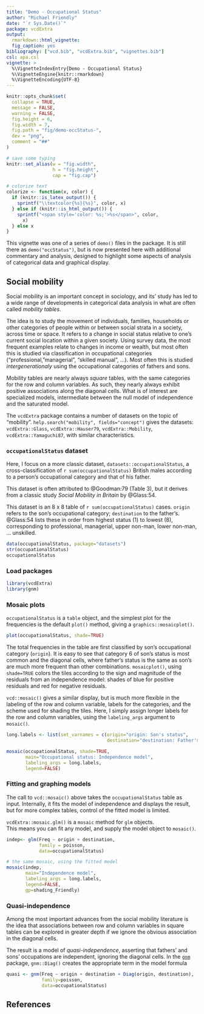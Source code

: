 ```yaml
---
title: "Demo - Occupational Status"
author: "Michael Friendly"
date: "`r Sys.Date()`"
package: vcdExtra
output: 
  rmarkdown::html_vignette:
  fig_caption: yes
bibliography: ["vcd.bib", "vcdExtra.bib", "vignettes.bib"]
csl: apa.csl
vignette: >
  %\VignetteIndexEntry{Demo - Occupational Status}
  %\VignetteEngine{knitr::rmarkdown}
  %\VignetteEncoding{UTF-8}
---
```



```r
knitr::opts_chunk$set(
  collapse = TRUE,
  message = FALSE,
  warning = FALSE,
  fig.height = 6,
  fig.width = 7,
  fig.path = "fig/demo-occStatus-",
  dev = "png",
  comment = "##"
)

# save some typing
knitr::set_alias(w = "fig.width",
                 h = "fig.height",
                 cap = "fig.cap")

# colorize text
colorize <- function(x, color) {
  if (knitr::is_latex_output()) {
    sprintf("\\textcolor{%s}{%s}", color, x)
  } else if (knitr::is_html_output()) {
    sprintf("<span style='color: %s;'>%s</span>", color,
      x)
  } else x
}
```

This vignette was one of a series of `demo()` files in the package. It is still there
as `demo("occStatus")`, but is now presented here with additional commentary and analysis,
designed to highlight some aspects of analysis of categorical data and graphical display.

## Social mobility

Social mobility is an important concept in sociology, and its' study has led to
a wide range of developments in categorical data analysis in what are often called
_mobility tables_. 

The idea is to study the movement of individuals, families, households or other categories of people within or between social strata in a society, across time or space. It refers to
a change in social status relative to one's current social location within a given society.
Using survey data, the most frequent examples relate to changes in income or wealth, but most often this is studied via classification in occupational categories ("professional, "managerial", "skilled manual", ...). Most often this is studied _intergenerationaly_ using the occupational
categories of fathers and sons.

Mobility tables are nearly always _square_ tables, with the same categories for the row
and column variables. As such, they nearly always exhibit positive associations
along the diagonal cells.  What is of interest are specialized models, intermediate
between the null model of independence and the saturated model.


The `vcdExtra` package contains a number of datasets on the topic of "mobility".
`help.search("mobility", fields="concept")` gives the datasets:
`vcdExtra::Glass`,
`vcdExtra::Hauser79`,
`vcdExtra::Mobility`,
`vcdExtra::Yamaguchi87`,
with similar characteristics.

### `occupationalStatus` dataset

Here, I focus on a more classic dataset, `datasets::occupationalStatus`,
a cross-classification of `r sum(occupationalStatus)` British males
according to a person's occupational category and that of his father.

This dataset is often attributed to @Goodman:79 (Table 3), but it derives
from a classic study _Social Mobility in Britain_ by @Glass:54.

This dataset is an 8 x 8 table of `r sum(occupationalStatus)` cases.
`origin` refers to the son's occupational
category; `destination` to the father's. @Glass:54 lists these in order
from highest status (1) to lowest (8), corresponding to 
professional, managerial, upper non-man, lower non-man, ... unskilled.

```r
data(occupationalStatus, package="datasets")
str(occupationalStatus)
occupationalStatus
```

### Load packages

```r
library(vcdExtra)
library(gnm)
```

### Mosaic plots

`occupationalStatus` is a `table` object, and the
simplest plot for the frequencies is the default `plot()` method, giving a `graphics::mosaicplot()`.

```r
plot(occupationalStatus, shade=TRUE)
```

The total frequencies in the table are first classified by son's occupational category
(`origin`). It is easy to see that category 6 of son's status is most common and the diagonal
cells, where father's status is the same as son's are much more frequent than other combinations. `mosaicplot()`, using `shade=TRUE` colors the tiles according to the 
sign and magnitude of the residuals from an independence model: shades of blue for
positive residuals and red for negative residuals. 

`vcd::mosaic()` gives a similar display, but is much more flexible in the labeling of
the row and column variable, labels for the categories, and the scheme used for shading
the tiles. Here, I simply assign longer labels for the row and column variables,
using the `labeling_args` argument to `mosaic()`.



```r
long.labels <- list(set_varnames = c(origin="origin: Son's status", 
                                     destination="destination: Father's status"))
```


```r
mosaic(occupationalStatus, shade=TRUE, 
       main="Occupational status: Independence model", 
       labeling_args = long.labels, 
       legend=FALSE)
```

### Fitting and graphing models

The call to `vcd::mosaic()` above takes the `occupationalStatus` table as input.
Internally, it fits the model of independence and displays the result,
but for more complex tables, control of the fitted model is limited.

`vcdExtra::mosaic.glm()` is a `mosaic` method for `glm` objects.  
This means you can fit any model, and supply the model object to `mosaic()`.

```r
indep<- glm(Freq ~ origin + destination, 
            family = poisson, 
            data=occupationalStatus)

# the same mosaic, using the fitted model
mosaic(indep, 
       main="Independence model",
       labeling_args = long.labels, 
       legend=FALSE, 
       gp=shading_Friendly)

```

### Quasi-independence

Among the most important advances from the social mobility literature is the idea that
associations between row and column variables in square tables can be explored in greater
depth if we ignore the obvious association in the diagonal cells.

The result is a model of _quasi-independence_, asserting that fathers' and sons' occupations
are independent, ignoring the diagonal cells. In the [`gnm`]( https://CRAN.R-project.org/package=gnm) package,
`gnm::Diag()` creates the appropriate term in the model formula

```r
quasi <- gnm(Freq ~ origin + destination + Diag(origin, destination), 
             family=poisson, 
             data=occupationalStatus)

```


## References
